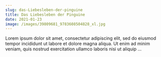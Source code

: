 ```yaml
---
slug: das-Liebesleben-der-pinguine
title: Das Liebesleben der Pinguine
date: 2021-01-23
image: /images/39809681_9783608504828_xl.jpg
---
```

Lorem ipsum dolor sit amet, consectetur adipiscing elit, sed do eiusmod tempor incididunt ut labore et dolore magna aliqua. Ut enim ad minim veniam, quis nostrud exercitation ullamco laboris nisi ut aliquip ...
